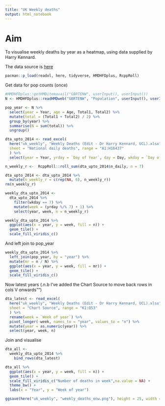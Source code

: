 ```yaml
---
title: "UK Weekly deaths"
output: html_notebook
---
```


# Aim 

To visualise weekly deaths by year as a heatmap, using data supplied by Harry Kennard. 

The data source is [here](https://www.ons.gov.uk/peoplepopulationandcommunity/birthsdeathsandmarriages/deaths/adhocs/005459dailydeathoccurrencesenglandregionsofenglandandwales1970to2014)



```r
pacman::p_load(readxl, here, tidyverse, HMDHFDplus, RcppRoll)

```

Get data for pop counts (once)

```r
#HMDHFDplus::getHMDitemavail("GBRTENW", userInput(), userInput())
N <- HMDHFDplus::readHMDweb("GBRTENW", "Population", userInput(), userInput())

pop_year <- N %>% 
  select(year = Year, age = Age, Total1, Total2) %>% 
  mutate(total = (Total1 + Total2) / 2) %>% 
  group_by(year) %>% 
  summarise(N = sum(total)) %>% 
  ungroup()
```

```r
dta_upto_2014 <- read_excel(
  here("uk_weekly", "Weekly Deaths (Edit - Dr Harry Kennard, UCL).xlsx"), 
  sheet = "National daily deaths", range = "A1:H16437"
  ) %>% 
  select(year = Year, yrday = `Day of Year`, day = Day, wkday = `Day of Week`, n_daily = Deaths, n_weekly_excel = `Sum (n-6, n)`) 

n_weekly_r <-  RcppRoll::roll_sum(dta_upto_2014$n_daily, n = 7)

dta_upto_2014 <- dta_upto_2014 %>% 
  mutate(n_weekly_r = c(rep(NA, 6), n_weekly_r))
rm(n_weekly_r)

weekly_dta_upto_2014 <- 
  dta_upto_2014 %>% 
    filter(wkday == 7) %>% 
    mutate(week = (yrday %/% 7) + 1) %>% 
    select(year, week, n = n_weekly_r)

```

```r
weekly_dta_upto_2014 %>% 
  ggplot(aes(x = year, y = week, fill = n)) + 
  geom_tile() + 
  scale_fill_viridis_c()

```

And left join to pop_year 

```r
weekly_dta_upto_2014 %>% 
  left_join(pop_year, by = "year") %>% 
  mutate(mr = n / N) %>% 
  ggplot(aes(x = year, y = week, fill = mr)) + 
  geom_tile() + 
  scale_fill_viridis_c()

```



Now latest years (.n.b I've added the Chart Source to move back rows in cols V onwards"")


```r
dta_latest <- read_excel(
  here("uk_weekly", "Weekly Deaths (Edit - Dr Harry Kennard, UCL).xlsx"), 
  sheet = "Chart Source", range = "K1:Q53"
  ) %>% 
  rename(week = `Week of year`) %>% 
  pivot_longer(-week, names_to = "year", values_to = "n") %>% 
  mutate(year = as.numeric(year)) %>% 
  select(year, week, n)

```


Join and visualise

```r
dta_all <- 
  weekly_dta_upto_2014 %>% 
    bind_rows(dta_latest)

```


```r
dta_all %>% 
  ggplot(aes(x = year, y = week, fill = n)) + 
  geom_tile() + 
  scale_fill_viridis_c("Number of deaths in week",na.value = NA) +
  theme_bw() + 
  labs(x = "Year", y = "Week of year") 

ggsave(here("uk_weekly", "weekly_deaths_enw.png"), height = 25, width = 30, units = "cm", dpi = 300)

```